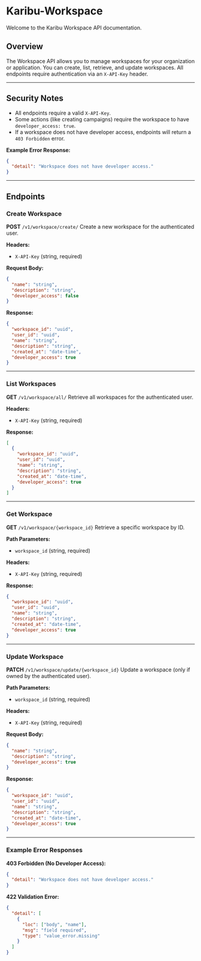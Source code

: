 # Karibu-Workspace

Welcome to the Karibu Workspace API documentation.

## Overview
The Workspace API allows you to manage workspaces for your organization or application. You can create, list, retrieve, and update workspaces. All endpoints require authentication via an `X-API-Key` header.

---

## Security Notes
- All endpoints require a valid `X-API-Key`.
- Some actions (like creating campaigns) require the workspace to have `developer_access: true`.
- If a workspace does not have developer access, endpoints will return a `403 Forbidden` error.

**Example Error Response:**
```json
{
  "detail": "Workspace does not have developer access."
}
```

---

## Endpoints

### Create Workspace
**POST** `/v1/workspace/create/`
Create a new workspace for the authenticated user.

**Headers:**
- `X-API-Key` (string, required)

**Request Body:**
```json
{
  "name": "string",
  "description": "string",
  "developer_access": false
}
```

**Response:**
```json
{
  "workspace_id": "uuid",
  "user_id": "uuid",
  "name": "string",
  "description": "string",
  "created_at": "date-time",
  "developer_access": true
}
```

---

### List Workspaces
**GET** `/v1/workspace/all/`
Retrieve all workspaces for the authenticated user.

**Headers:**
- `X-API-Key` (string, required)

**Response:**
```json
[
  {
    "workspace_id": "uuid",
    "user_id": "uuid",
    "name": "string",
    "description": "string",
    "created_at": "date-time",
    "developer_access": true
  }
]
```

---

### Get Workspace
**GET** `/v1/workspace/{workspace_id}`
Retrieve a specific workspace by ID.

**Path Parameters:**
- `workspace_id` (string, required)

**Headers:**
- `X-API-Key` (string, required)

**Response:**
```json
{
  "workspace_id": "uuid",
  "user_id": "uuid",
  "name": "string",
  "description": "string",
  "created_at": "date-time",
  "developer_access": true
}
```

---

### Update Workspace
**PATCH** `/v1/workspace/update/{workspace_id}`
Update a workspace (only if owned by the authenticated user).

**Path Parameters:**
- `workspace_id` (string, required)

**Headers:**
- `X-API-Key` (string, required)

**Request Body:**
```json
{
  "name": "string",
  "description": "string",
  "developer_access": true
}
```

**Response:**
```json
{
  "workspace_id": "uuid",
  "user_id": "uuid",
  "name": "string",
  "description": "string",
  "created_at": "date-time",
  "developer_access": true
}
```

---

### Example Error Responses

**403 Forbidden (No Developer Access):**
```json
{
  "detail": "Workspace does not have developer access."
}
```

**422 Validation Error:**
```json
{
  "detail": [
    {
      "loc": ["body", "name"],
      "msg": "field required",
      "type": "value_error.missing"
    }
  ]
}
```
